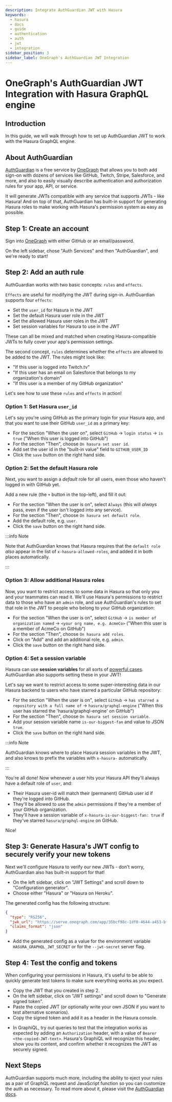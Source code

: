 ```yaml
---
description: Integrate AuthGuardian JWT with Hasura
keywords:
  - hasura
  - docs
  - guide
  - authentication
  - auth
  - jwt
  - integration
sidebar_position: 3
sidebar_label: OneGraph's AuthGuardian JWT Integration
---
```



# OneGraph's AuthGuardian JWT Integration with Hasura GraphQL engine

## Introduction

In this guide, we will walk through how to set up AuthGuardian JWT to
work with the Hasura GraphQL engine.

## About AuthGuardian

[AuthGuardian](https://www.onegraph.com/docs/auth_guardian.html) is a
free service by [OneGraph](https://www.onegraph.com/) that allows you to
both add sign-on with dozens of services like GitHub, Twitch, Stripe,
Salesforce, and more, and also to easily visually describe
authentication and authorization rules for your app, API, or service.

It will generate JWTs compatible with any service that supports JWTs -
like Hasura! And on top of that, AuthGuardian has built-in support for
generating Hasura roles to make working with Hasura's permission system
as easy as possible.

## Step 1: Create an account

Sign into [OneGraph](https://www.onegraph.com/) with either GitHub or an
email/password.

On the left sidebar, chose "Auth Services" and then "AuthGuardian", and
we're ready to start!

## Step 2: Add an auth rule

AuthGuardian works with two basic concepts: `rules` and `effects`.

`Effects` are useful for modifying the JWT during sign-in. AuthGuardian
supports four `effects`:

-   Set the `user_id` for Hasura in the JWT
-   Set the default Hasura user role in the JWT
-   Set the allowed Hasura user roles in the JWT
-   Set session variables for Hasura to use in the JWT

These can all be mixed and matched when creating Hasura-compatible JWTs
to fully cover your app's permission settings.

The second concept, `rules` determines whether the `effects` are allowed
to be added to the JWT. The rules might look like:

-   "If this user is logged into Twitch.tv"
-   "If this user has an email on Salesforce that belongs to my
    organization's domain"
-   "If this user is a member of my GitHub organization"

Let's see how to use these `rules` and `effects` in action!

### Option 1: Set Hasura `user_id`

Let's say you're using GitHub as the primary login for your Hasura app,
and that you want to use their GitHub `user_id` as a primary key:

-   For the section "When the user on", select `GitHub` ->
    `login status` -> `is true` ("When this user is logged into GitHub")
-   For the section "Then", choose `On hasura set user id`.
-   Add set the user id in the "built-in value" field to
    `GITHUB_USER_ID`
-   Click the `save` button on the right hand side.

<Thumbnail
  src="/img/graphql/core/guides/auth-guardian-user-id.png"
  alt="Set an AuthGuardian JWT with a user id"
/>

### Option 2: Set the default Hasura role

Next, you want to assign a *default* role for all users, even those who
haven't logged in with GitHub yet.

Add a new rule (the `+` button in the top-left), and fill it out:

-   For the section "When the user is on", select `Always` (this will
    *always* pass, even if the user isn't logged into any service).
-   For the section "Then", choose `On hasura set default role`.
-   Add the default role, e.g. `user`.
-   Click the `save` button on the right hand side.

<Thumbnail
  src="/img/graphql/core/guides/auth-guardian-default-role.png"
  alt="Set an AuthGuardian JWT with default role"
/>

:::info Note

Note that AuthGuardian knows that Hasura requires that the
`default role` *also* appear in the list of `x-hasura-allowed-roles`,
and added it in both places automatically.

:::

### Option 3: Allow additional Hasura roles

Now, you want to restrict access to some data in Hasura so that only you
and your teammates can read it. We'll use Hasura's permissions to
restrict data to those who have an `admin` role, and use AuthGuardian's
rules to set that role in the JWT to people who belong to your GitHub
organization:

-   For the section "When the user is on", select `GitHub` ->
    `is member of organization named` -> `<your org name, e.g. AcmeCo>`
    ("When this user is a member of AcmeCo on GitHub")
-   For the section "Then", choose `On hasura add roles`.
-   Click on "Add" and add an additional role, e.g. `admin`.
-   Click the `save` button on the right hand side.

<Thumbnail
  src="/img/graphql/core/guides/auth-guardian-additional-role.png"
  alt="Set an AuthGuardian JWT with additional roles"
/>

### Option 4: Set a session variable

Hasura can use **session variables** for all sorts of
[powerful cases](/graphql/core/auth/authorization/roles-variables.mdx#dynamic-session-variables). AuthGuardian also supports
setting these in your JWT!

Let's say we want to restrict access to some super-interesting data in
our Hasura backend to users who have starred a particular GitHub
repository:

-   For the section "When the user is on", select `GitHub` ->
    `has starred a repository with a full name of` ->
    `hasura/graphql-engine` ("When this user has starred the
    'hasura/graphql-engine' on GitHub")
-   For the section "Then", choose `On hasura set session variable`.
-   Add your session variable name `is-our-biggest-fan` and value to
    JSON `true`.
-   Click the `save` button on the right hand side.

<Thumbnail
  src="/img/graphql/core/guides/auth-guardian-session-variable.png"
  alt="Set an AuthGuardian JWT with session variables for Hasura to use"
/>

:::info Note

AuthGuardian knows where to place Hasura session variables in the JWT,
and also knows to prefix the variables with `x-hasura-` automatically.

:::

You're all done! Now whenever a user hits your Hasura API they'll always
have a default role of `user`, and:

-   Their Hasura user-id will match their (permanent) GitHub user id if
    they're logged into GitHub.
-   They'll be allowed to use the `admin` permissions if they're a
    member of your GitHub organization.
-   They'll have a session variable of
    `x-hasura-is-our-biggest-fan: true` if they've starred
    `hasura/graphql-engine` on GitHub.

Nice!

## Step 3: Generate Hasura's JWT config to securely verify your new tokens

Next we'll configure Hasura to verify our new JWTs - don't worry,
AuthGuardian also has built-in support for that!

-   On the left sidebar, click on "JWT Settings" and scroll down to
    "Configuration generator".
-   Choose either "Hasura" or "Hasura on Heroku".

The generated config has the following structure:

```json
{
  "type": "RS256",
  "jwk_url": "https://serve.onegraph.com/app/35bcf98c-1df0-4644-a453-bf06a1349449/.well-known/jwks.json",
  "claims_format": "json"
}
```

-   Add the generated config as a value for the environment variable
    `HASURA_GRAPHQL_JWT_SECRET` or for the `--jwt-secret` server flag.

<Thumbnail
  src="/img/graphql/core/guides/auth-guardian-config-generator.png"
  alt="AuthGuardian lets you copy/paste the required JWT configuration for either Hasura or Hasura-on-Heroku"
/>

## Step 4: Test the config and tokens

When configuring your permissions in Hasura, it's useful to be able to
quickly generate test tokens to make sure everything works as you
expect.

-   Copy the JWT that you created in step 2.
-   On the left sidebar, click on "JWT settings" and scroll down to
    "Generate signed token".
-   Paste the copied JWT (or optionally write your own JSON if you want
    to test alternative scenarios).
-   Copy the signed token and add it as a header in the Hasura console.

<Thumbnail
  src="/img/graphql/core/guides/auth-guardian-generate-test-jwt.png"
  alt="Use the JWT-signer form to quickly sign any JSON and test in the Hasura console"
/>

-   In GraphiQL, try out queries to test that the integration works as
    expected by adding an `Authorization` header, with a value of
    `Bearer <the-copied-JWT-text>`. Hasura's GraphiQL will recognize
    this header, show you its content, and confirm whether it recognizes
    the JWT as securely signed.

<Thumbnail
  src="/img/graphql/core/guides/auth-guardian-test-jwt.png"
  alt="Test AuthGuardian JWT"
/>

## Next Steps

AuthGuardian supports much more, including the ability to eject your
rules as a pair of GraphQL request and JavaScript function so you can
customize the auth as necessary. To read more about it, please visit the
[AuthGuardian docs](https://www.onegraph.com/docs/).
